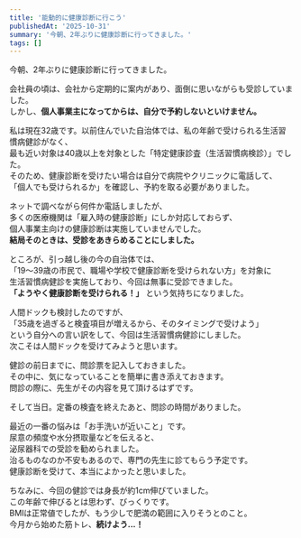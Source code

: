 ```yaml
---
title: '能動的に健康診断に行こう'
publishedAt: '2025-10-31'
summary: '今朝、2年ぶりに健康診断に行ってきました。'
tags: []
---
```


今朝、2年ぶりに健康診断に行ってきました。

会社員の頃は、会社から定期的に案内があり、面倒に思いながらも受診していました。  
しかし、**個人事業主になってからは、自分で予約しないといけません。**

私は現在32歳です。以前住んでいた自治体では、私の年齢で受けられる生活習慣病健診がなく、  
最も近い対象は40歳以上を対象とした「特定健康診査（生活習慣病検診）」でした。  
そのため、健康診断を受けたい場合は自分で病院やクリニックに電話して、  
「個人でも受けられるか」を確認し、予約を取る必要がありました。

ネットで調べながら何件か電話しましたが、  
多くの医療機関は「雇入時の健康診断」にしか対応しておらず、  
個人事業主向けの健康診断は実施していませんでした。  
**結局そのときは、受診をあきらめることにしました。**

ところが、引っ越し後の今の自治体では、  
「19〜39歳の市民で、職場や学校で健康診断を受けられない方」を対象に  
生活習慣病健診を実施しており、今回は無事に受診できました。  
**「ようやく健康診断を受けられる！」** という気持ちになりました。

人間ドックも検討したのですが、  
「35歳を過ぎると検査項目が増えるから、そのタイミングで受けよう」  
という自分への言い訳をして、今回は生活習慣病健診にしました。  
次こそは人間ドックを受けてみようと思います。

健診の前日までに、問診票を記入しておきました。  
その中に、気になっていることを簡単に書き添えておきます。  
問診の際に、先生がその内容を見て頂けるはずです。

そして当日。定番の検査を終えたあと、問診の時間がありました。

最近の一番の悩みは「お手洗いが近いこと」です。  
尿意の頻度や水分摂取量などを伝えると、  
泌尿器科での受診を勧められました。  
治るものなのか不安もあるので、専門の先生に診てもらう予定です。  
健康診断を受けて、本当によかったと思いました。

ちなみに、今回の健診では身長が約1cm伸びていました。  
この年齢で伸びるとは思わず、びっくりです。  
BMIは正常値でしたが、もう少しで肥満の範囲に入りそうとのこと。  
今月から始めた筋トレ、**続けよう...！**
